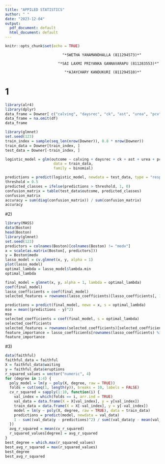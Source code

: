 ---
title: "APPILED STATISTICS"
author: " "
date: "2023-12-04"
output:
  pdf_document: default
  html_document: default
---

```{r setup, include=FALSE}
knitr::opts_chunk$set(echo = TRUE)
```
                                     
                              "*SWETHA YANAMANDHALLA (811294573)*" 

                            "*SAI LAXMI PRIYANKA GANNAVARAPU (811283553)*" 

                               "*AJAYCHARY KANDUKURI (811294510)*"

# 1
```{r}
library(alr4)
library(dplyr)
data_frame = Downer[ c("calving", "daysrec", "ck", "ast", "urea", "pcv")]
data_frame = na.omit(df)
data_frame

library(glmnet)   
set.seed(123)
train_index = sample(seq_len(nrow(Downer)), 0.8 * nrow(Downer))
train_data = Downer[train_index, ]
test_data = Downer[-train_index, ]

logistic_model = glm(outcome ~ calving + daysrec + ck + ast + urea + pcv,
                      data = train_data,
                      family = binomial)

predictions = predict(logistic_model, newdata = test_data, type = "response")
threshold = 0.5
predicted_classes = ifelse(predictions > threshold, 1, 0)
confusion_matrix = table(test_data$outcome, predicted_classes)
confusion_matrix
accuracy = sum(diag(confusion_matrix)) / sum(confusion_matrix)
accuracy
```
#2)
```{r}
library(MASS)
data(Boston)
head(Boston)
library(glmnet)
set.seed(123)
predictors = colnames(Boston)[colnames(Boston) != "medv"]
x = scale(as.matrix(Boston[, predictors]))
y = Boston$medv
lasso_model = cv.glmnet(x, y, alpha = 1)
plot(lasso_model)
optimal_lambda = lasso_model$lambda.min
optimal_lambda

final_model = glmnet(x, y, alpha = 1, lambda = optimal_lambda)
coef(final_model)
lasso_coefficients = coef(final_model)
selected_features = rownames(lasso_coefficients)[lasso_coefficients[, 1] != 0]

predictions = predict(final_model, newx = x, s = optimal_lambda)
mse = mean((predictions - y)^2)
mse
selected_coefficients = coef(final_model, s = optimal_lambda)
selected_coefficients
selected_features = rownames(selected_coefficients)[selected_coefficients[, 1] != 0]
feature_importance = lasso_coefficients[rownames(lasso_coefficients) %in% selected_features, ]
feature_importance
```
#3)
```{r}
data(faithful)
faithful_data = faithful
X = faithful_data$waiting
y = faithful_data$eruptions
r_squared_values = vector("numeric", 4)
for (degree in 1:4) {
  poly_model = lm(y ~ poly(X, degree, raw = TRUE))
  folds = cut(seq(1, length(y)), breaks = 10, labels = FALSE)
  cv_r_squared = sapply(1:10, function(i) {
    val_index = which(folds == i, arr.ind = TRUE)
    val_data = data.frame(X = X[val_index], y = y[val_index])
    train_data = data.frame(X = X[-val_index], y = y[-val_index])
    model = lm(y ~ poly(X, degree, raw = TRUE), data = train_data)
    predictions = predict(model, newdata = val_data)
    1 - sum((val_data$y - predictions)^2) / sum((val_data$y - mean(val_data$y))^2)
  })
  avg_r_squared = mean(cv_r_squared)
  r_squared_values[degree] = avg_r_squared
}
best_degree = which.max(r_squared_values)
best_avg_r_squared = max(r_squared_values)
best_degree
best_avg_r_squared
```